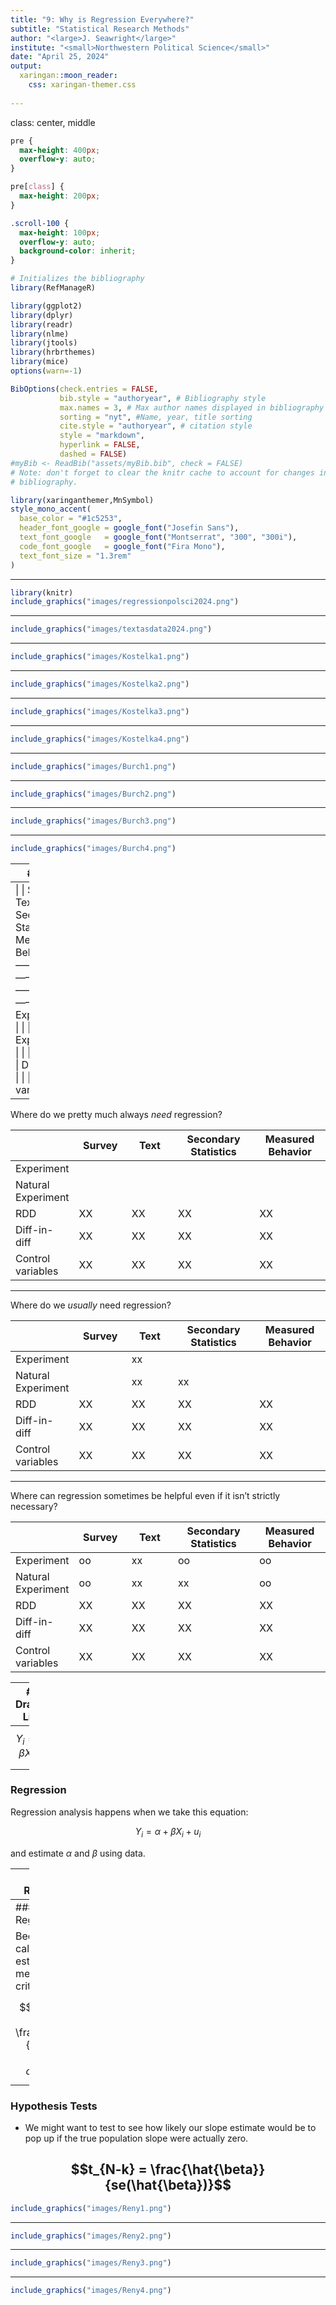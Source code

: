 ```yaml
---
title: "9: Why is Regression Everywhere?"
subtitle: "Statistical Research Methods"
author: "<large>J. Seawright</large>"
institute: "<small>Northwestern Political Science</small>" 
date: "April 25, 2024"
output: 
  xaringan::moon_reader:
    css: xaringan-themer.css
  
---
```

class: center, middle

```css
pre {
  max-height: 400px;
  overflow-y: auto;
}

pre[class] {
  max-height: 200px;
}
```

```css
.scroll-100 {
  max-height: 100px;
  overflow-y: auto;
  background-color: inherit;
}
```

```r
# Initializes the bibliography
library(RefManageR)

library(ggplot2)
library(dplyr)
library(readr)
library(nlme)
library(jtools)
library(hrbrthemes)
library(mice)
options(warn=-1)

BibOptions(check.entries = FALSE,
           bib.style = "authoryear", # Bibliography style
           max.names = 3, # Max author names displayed in bibliography
           sorting = "nyt", #Name, year, title sorting
           cite.style = "authoryear", # citation style
           style = "markdown",
           hyperlink = FALSE,
           dashed = FALSE)
#myBib <- ReadBib("assets/myBib.bib", check = FALSE)
# Note: don't forget to clear the knitr cache to account for changes in the
# bibliography.
```
```r
library(xaringanthemer,MnSymbol)
style_mono_accent(
  base_color = "#1c5253",
  header_font_google = google_font("Josefin Sans"),
  text_font_google   = google_font("Montserrat", "300", "300i"),
  code_font_google   = google_font("Fira Mono"),
  text_font_size = "1.3rem"
)
```

---

```r
library(knitr)
include_graphics("images/regressionpolsci2024.png")
```

---

```r
include_graphics("images/textasdata2024.png")
```

---

```r
include_graphics("images/Kostelka1.png")
```

---

```r
include_graphics("images/Kostelka2.png")
```

---

```r
include_graphics("images/Kostelka3.png")
```

---

```r
include_graphics("images/Kostelka4.png")
```

---

```r
include_graphics("images/Burch1.png")
```

---

```r
include_graphics("images/Burch2.png")
```

---

```r
include_graphics("images/Burch3.png")
```

---

```r
include_graphics("images/Burch4.png")
```


---
### Why?

- Regression (and similar tools) fits with a lot of research problems.

---
| | Survey        | Text          | Secondary Statistics  | Measured Behavior |
|-- |------------- |-------------| ---------------------|------------------|
| Experiment  |    |  |  | |
| Natural Experiment |       |       |    |  |
| RDD |  |       |     |   |
| Diff-in-diff |  |       |     |   |
| Control variables |  |      |     |   |

---

Where do we pretty much always *need* regression?

| | Survey        | Text          | Secondary Statistics  | Measured Behavior |
|-- |------------- |-------------| ---------------------|------------------|
| Experiment  |    |  |  | |
| Natural Experiment |       |       |    |  |
| RDD | XX |  XX | XX | XX  |
| Diff-in-diff | XX | XX | XX | XX |
| Control variables | XX |  XX    | XX    | XX  |

---

Where do we *usually* need regression?

| | Survey        | Text          | Secondary Statistics  | Measured Behavior |
|-- |------------- |-------------| ---------------------|------------------|
| Experiment  |    | xx |  | |
| Natural Experiment |       | xx | xx |  |
| RDD | XX |  XX | XX | XX  |
| Diff-in-diff | XX | XX | XX | XX |
| Control variables | XX |  XX    | XX    | XX  |

---

Where can regression sometimes be helpful even if it isn't strictly necessary?

| | Survey        | Text          | Secondary Statistics  | Measured Behavior |
|-- |------------- |-------------| ---------------------|------------------|
| Experiment  | oo | xx | oo | oo |
| Natural Experiment |  oo | xx | xx | oo  |
| RDD | XX |  XX | XX | XX  |
| Diff-in-diff | XX | XX | XX | XX |
| Control variables | XX |  XX    | XX    | XX  |


---
### Drawing Lines

$$Y = mX + b$$

---
$$Y_{i} = \alpha + \beta X_{i} + u_{i}$$

---
### Regression

Regression analysis happens when we take this equation:

$$Y_{i} = \alpha + \beta X_{i} + u_{i}$$

and estimate $\alpha$ and $\beta$ using data.

---
### Regression

For a given collection of observations, i.e., pairs of $Y_{i}$ and
$X_{i}$, we typically estimate $\alpha$ and $\beta$ by choosing them so
as to minimize $\sum_{i=1}^{N} \hat{u}_{i}^2$.

Take the derivative of $\sum_{i=1}^{N} \hat{u}_{i}^2$ with respect to
$\alpha$ and $\beta$, and set each derivative to zero.

$\sum_{i=1}^{N} \hat{u}_{i}^2 = \sum_{i=1}^{N} (Y_{i} - \alpha - \beta X_{i})^2$

---
### Regression

Because of calculus, the estimates that meet our criterion are:

$$\hat{\beta} = \frac{cov(X,Y)}{var(X)}$$

$$\hat{\alpha} = \bar{Y} - \hat{\beta} \bar{X}$$

---
### Hypothesis Tests

-   We might want to test to see how likely our slope estimate would be
    to pop up if the true population slope were actually zero.

$$t_{N-k} = \frac{\hat{\beta}}{se(\hat{\beta})}$$
---

```r
include_graphics("images/Reny1.png")
```

---

```r
include_graphics("images/Reny2.png")
```

---

```r
include_graphics("images/Reny3.png")
```

---

```r
include_graphics("images/Reny4.png")
```
